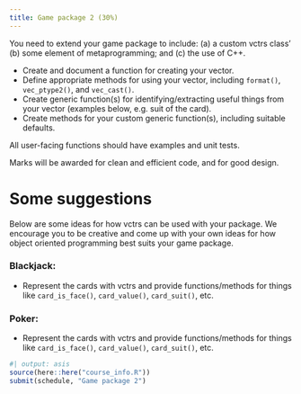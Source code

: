 ```yaml
---
title: Game package 2 (30%)
---
```


You need to extend your game package to include: (a) a custom vctrs class' (b) some element of metaprogramming; and (c) the use of C++.

* Create and document a function for creating your vector.
* Define appropriate methods for using your vector, including `format()`, `vec_ptype2()`, and `vec_cast()`.
* Create generic function(s) for identifying/extracting useful things from your vector (examples below, e.g. suit of the card).
* Create methods for your custom generic function(s), including suitable defaults.

All user-facing functions should have examples and unit tests.

Marks will be awarded for clean and efficient code, and for good design.

# Some suggestions

Below are some ideas for how vctrs can be used with your package. We encourage you to be creative and come up with your own ideas for how object oriented programming best suits your game package.

### Blackjack:

* Represent the cards with vctrs and provide functions/methods for things like `card_is_face()`, `card_value()`, `card_suit()`, etc.

### Poker:

* Represent the cards with vctrs and provide functions/methods for things like `card_is_face()`, `card_value()`, `card_suit()`, etc.


```r
#| output: asis
source(here::here("course_info.R"))
submit(schedule, "Game package 2")
```
